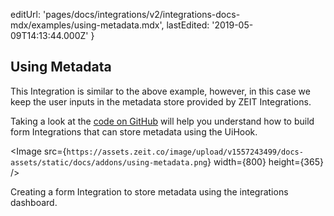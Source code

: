 
  editUrl:
    'pages/docs/integrations/v2/integrations-docs-mdx/examples/using-metadata.mdx',
  lastEdited: '2019-05-09T14:13:44.000Z'
}

## Using Metadata

This Integration is similar to the above example, however, in this case we keep the user inputs in the metadata store provided by ZEIT Integrations.

Taking a look at the [code on GitHub](https://github.com/zeit/integrations-gallery/tree/master/using-metadata) will help you understand how to build form Integrations that can store metadata using the UiHook.

<Image
  src={`https://assets.zeit.co/image/upload/v1557243499/docs-assets/static/docs/addons/using-metadata.png`}
  width={800}
  height={365}
/>
<Caption>Creating a form Integration to store metadata using the integrations dashboard.</Caption>
